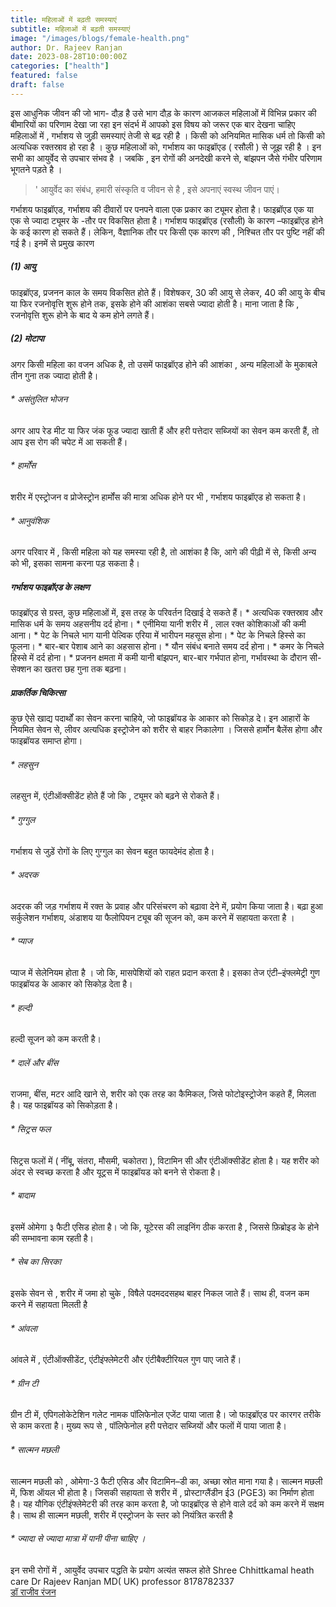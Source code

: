 ```yaml
---
title: महिलाओं में बढ़ती समस्याएं  
subtitle: महिलाओं में बढ़ती समस्याएं  
image: "/images/blogs/female-health.png"
author: Dr. Rajeev Ranjan
date: 2023-08-28T10:00:00Z
categories: ["health"]
featured: false
draft: false
---
```


इस आधुनिक जीवन की जो भाग- दौड़ है उसे भाग दौड़ के कारण आजकल महिलाओं में विभिन्न प्रकार की बीमारियों का  परिणाम देखा जा रहा इन संदर्भ में आपको इस विषय को जरूर एक बार देखना चाहिए    
 महिलाओं में , गर्भाशय से जुडी़ समस्याएं तेजी से बढ़ रही है । किसी को अनियमित मासिक धर्म तो किसी को अत्यधिक रक्तस्राव हो रहा है । कुछ महिलाओं को, गर्भाशय का फाइब्रॉएड ( रसौली ) से जूझ रही है । इन सभी का आयुर्वेद से उपचार संभव है । जबकि , इन रोगों की अनदेखी करने से,  बांझपन जैसे गंभीर परिणाम भूगतने पड़ते है ।

<Blockquote name="डॉ राजीव रंजन">
  ' आयुर्वेद का संबंध, हमारी संस्कृति व जीवन से है , इसे अपनाएं स्वस्थ जीवन पाएं।
</Blockquote>

गर्भाशय फाइब्रॉएड, गर्भाशय की दीवारों पर पनपने वाला एक प्रकार का ट्यूमर होता है। फाइब्रॉएड एक या एक से ज्यादा ट्यूमर के -तौर पर विकसित होता है।
गर्भाशय फाइब्रॉएड (रसौली) के कारण –फाइब्रॉएड होने के कई कारण हो सकते हैं। लेकिन, वैज्ञानिक तौर पर किसी एक कारण की , निश्चित तौर पर पुष्टि नहीं की गई है। इनमें से प्रमुख कारण 
<h5>(1)  आयु</h5> 
      फाइब्रॉएड,  प्रजनन काल के समय विकसित होते हैं। विशेषकर,  30 की आयु से लेकर,  40 की आयु के बीच या फिर रजनोवृत्ति शुरू होने तक,  इसके होने की आशंका सबसे ज्यादा होती है। माना जाता है कि , रजनोवृत्ति शुरू होने के बाद ये कम होने लगते हैं।
<h5>(2) मोटापा</h5>
        अगर किसी महिला का वजन अधिक है, तो उसमें फाइब्रॉएड होने की आशंका , अन्य महिलाओं के मुकाबले तीन गुना तक ज्यादा होती है।
<h6>* असंतुलित भोजन</h6> 
      अगर आप रेड मीट या फिर जंक फूड ज्यादा खाती हैं और हरी पत्तेदार सब्जियों का सेवन कम करती हैं, तो आप इस रोग की चपेट में आ सकती हैं।
 <h6>* हार्मोंस</h6> 
      शरीर में एस्ट्रोजन व प्रोजेस्ट्रोन हार्मोंस की मात्रा अधिक होने पर भी , गर्भाशय फाइब्रॉएड हो सकता है।
<h6>* आनुवंशिक</h6> 
      अगर परिवार में , किसी महिला को यह समस्या रही है, तो आशंका है कि,  आगे की पीढ़ी में से,  किसी अन्य को भी, इसका सामना करना पड़ सकता है।
<h5>गर्भाशय फाइब्रॉएड के लक्षण</h5>  
      फाइब्रॉएड से ग्रस्त,  कुछ महिलाओं में,  इस तरह के परिवर्तन दिखाई दे सकते हैं।
* अत्यधिक रक्तस्राव और मासिक धर्म  के समय अहसनीय दर्द होना।
*  एनीमिया यानी शरीर में , लाल रक्त कोशिकाओं की कमी आना।
*  पेट के निचले भाग यानी पेल्विक एरिया में भारीपन महसूस होना।
*  पेट के निचले हिस्से का फूलना।
*  बार-बार पेशाब आने का अहसास होना।
* यौन संबंध बनाते समय दर्द होना।
* कमर के निचले हिस्से में दर्द होना।
*  प्रजनन क्षमता में कमी यानी बांझपन, बार-बार गर्भपात होना, गर्भावस्था के दौरान सी-सेक्शन का खतरा छह गुना तक बढ़ना।
<h5>प्राकर्तिक चिकित्सा</h5> 
      कुछ ऐसे खाद्य पदार्थों का सेवन करना चाहिये,  जो फाइब्रॉयड के आकार को सिकोड़ दे। इन आहारों के नियमित सेवन से,  लीवर अत्‍यधिक इस्‍ट्रोजेन को शरीर से बाहर निकालेगा । जिससे हार्मोन बैलेंस होगा और फाइब्रॉयड समाप्‍त होगा।
<h6>*  लहसुन</h6> 
       लहसुन में,  एंटीऑक्‍सीडेंट होते हैं जो कि , ट्यूमर को बढ़ने से रोकते हैं।
<h6>*  गुग्‍गुल</h6> 
      गर्भाशय से जुड़ें रोगों के लिए गुग्‍गुल का सेवन बहुत फायदेमंद होता है।
<h6>* अदरक</h6> 
       अदरक की जड़ गर्भाशय में रक्‍त के प्रवाह और परिसंचरण को बढ़ावा देने में,  प्रयोग किया जाता है। बढा़    हुआ सर्कुलेशन गर्भाशय, अंडाशय या फैलोपियन ट्यूब की सूजन को,  कम करने में सहायता करता है ।
<h6>* प्‍याज</h6> 
       प्‍याज में सेलेनियम होता है । जो कि,  मासपेशियों को राहत प्रदान करता है। इसका तेज एंटी–इंफ्लमेट्री गुण फाइब्रॉयड के आकार को सिकोड़ देता है।
<h6>* हल्‍दी</h6> 
       हल्‍दी सूजन को कम करती है।
<h6>* दालें और बींस</h6> 
       राजमा, बींस, मटर आदि खाने से,  शरीर को एक तरह का कैमिकल,  जिसे फोटोइस्‍ट्रोजेन कहते हैं, मिलता है। यह फाइब्रॉयड को सिकोड़ता है।
<h6>* सिट्रस फल</h6> 
       सिट्रस फलों में ( नींबू, संतरा,  मौसमी, चकोतरा ),   विटामिन सी और एंटीऑक्‍सीडेंट होता है। यह शरीर को अंदर से स्वच्छ  करता है और यूट्रस में फाइब्रॉयड को बनने से रोकता है।
<h6>* बादाम</h6> 
       इसमें ओमेगा ३ फैटी एसिड होता है। जो कि,  यूटेरस  की लाइनिंग ठीक करता है , जिससे फ़िब्रोइड के होने की सम्भावना काम रहती है।
<h6>* सेब का सिरका</h6> 
       इसके सेवन से , शरीर में जमा हो चुके , विषैले पदमददसहथ बाहर निकल जाते हैं। साथ ही,  वजन कम करने में सहायता मिलती है
<h6>* आंवला</h6> 
      आंवले में , एंटीऑक्सीडेंट, एंटीइंफ्लेमेटरी और एंटीबैक्टीरियल गुण पाए जाते हैं।
<h6>* ग्रीन टी</h6> 
       ग्रीन टी में,  एपिगलोकेटेशिन गलेट नामक पॉलिफेनोल एजेंट पाया जाता है। जो फाइब्रॉएड पर कारगर तरीके से काम करता है। मुख्य रूप से , पॉलिफेनोल हरी पत्तेदार सब्जियों और फलों में पाया जाता है।
<h6>* साल्मन मछली</h6> 
       साल्मन मछली को , ओमेगा-3 फैटी एसिड और विटामिन–डी का,  अच्छा स्रोत माना गया है।  साल्मन मछली में,  फिश ऑयल भी होता है। जिसकी सहायता से शरीर में , प्रोस्टाग्लैंडीन ई3 (PGE3) का निर्माण होता है। यह यौगिक एंटीइंफ्लेमेटरी की तरह काम करता है, जो फाइब्रॉएड से होने वाले दर्द को कम करने में सक्षम है। साथ ही साल्मन मछली,  शरीर में एस्ट्रोजन के स्तर को नियंत्रित करती है
<h6>* ज्यादा से ज्यादा मात्रा में पानी पीना चाहिए ।</h6>
      इन सभी रोगों में , आयुर्वेद उपचार पद्धति के प्रयोग अत्यंत सफल होते 
              Shree Chhittkamal heath care
                 Dr Rajeev Ranjan MD( UK) professor
                    8178782337




<div class="text-center mt-8">
        <a href="/doctors/rajeev-ranjan" class="btn btn-primary">डॉ राजीव रंजन</a> 
      </div>